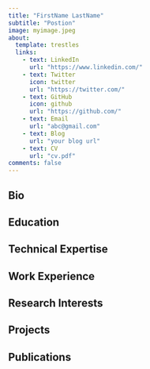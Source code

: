 ```yaml
---
title: "FirstName LastName"
subtitle: "Postion"
image: myimage.jpeg
about:
  template: trestles
  links:
    - text: LinkedIn
      url: "https://www.linkedin.com/"
    - text: Twitter
      icon: twitter
      url: "https://twitter.com/"
    - text: GitHub
      icon: github
      url: "https://github.com/"
    - text: Email
      url: "abc@gmail.com"
    - text: Blog
      url: "your blog url"
    - text: CV
      url: "cv.pdf"
comments: false
---
```


::: column-page
## Bio

## Education

## Technical Expertise

## Work Experience

## Research Interests

## Projects

## Publications
:::
